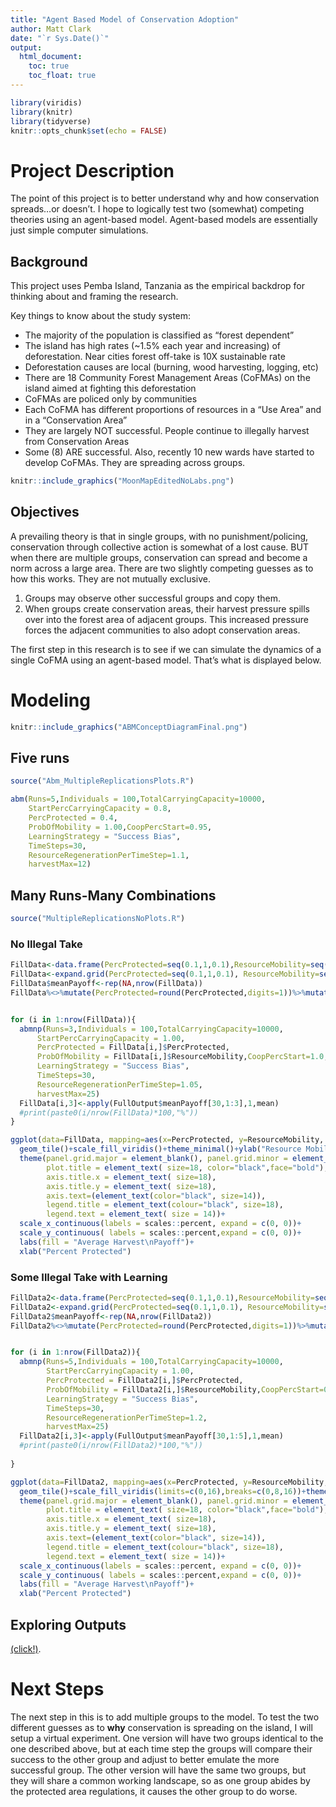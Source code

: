 ```yaml
---
title: "Agent Based Model of Conservation Adoption"
author: Matt Clark 
date: "`r Sys.Date()`"
output:
  html_document:
    toc: true
    toc_float: true
---
```


```r
library(viridis)
library(knitr)
library(tidyverse)
knitr::opts_chunk$set(echo = FALSE)
```


# Project Description
The point of this project is to better understand why and how conservation spreads...or doesn't. I hope to logically test two (somewhat) competing theories using an agent-based model. Agent-based models are essentially just simple computer simulations.

## Background
This project uses Pemba Island, Tanzania as the empirical backdrop for thinking about and framing the research. 

Key things to know about the study system:

* The majority of the population is classified as "forest dependent" 
* The island has high rates (~1.5% each year and increasing) of deforestation. Near cities forest off-take is 10X sustainable rate
* Deforestation causes are local (burning, wood harvesting, logging, etc)
* There are 18 Community Forest Management Areas (CoFMAs) on the island aimed at fighting this deforestation
* CoFMAs are policed only by communities
* Each CoFMA has different proportions of resources in a "Use Area" and in a "Conservation Area"
* They are largely NOT successful. People continue to illegally harvest from Conservation Areas
* Some (8) ARE successful. Also, recently 10 new wards have started to develop CoFMAs. They are spreading across groups.

```r
knitr::include_graphics("MoonMapEditedNoLabs.png")
```
## Objectives
A prevailing theory is that in single groups, with no punishment/policing, conservation through collective action is somewhat of a lost cause. BUT when there are multiple groups, conservation can spread and become a norm across a large area. There are two slightly competing guesses as to how this works. They are not mutually exclusive.

1. Groups may observe other successful groups and copy them.
2. When groups create conservation areas, their harvest pressure spills over into the forest area of adjacent groups. This increased pressure forces the adjacent communities to also adopt conservation areas.

The first step in this research is to see if we can simulate the dynamics of a single CoFMA using an agent-based model. That's what is displayed below.



# Modeling

```r
knitr::include_graphics("ABMConceptDiagramFinal.png")
```

## Five runs

```r
source("Abm_MultipleReplicationsPlots.R")
```

```r
abm(Runs=5,Individuals = 100,TotalCarryingCapacity=10000,
    StartPercCarryingCapacity = 0.8,
    PercProtected = 0.4, 
    ProbOfMobility = 1.00,CoopPercStart=0.95, 
    LearningStrategy = "Success Bias",
    TimeSteps=30,
    ResourceRegenerationPerTimeStep=1.1,
    harvestMax=12)
```


## Many Runs-Many Combinations
```r
source("MultipleReplicationsNoPlots.R")
```

### No Illegal Take
```r
FillData<-data.frame(PercProtected=seq(0.1,1,0.1),ResourceMobility=seq(0.1,1,0.1))
FillData<-expand.grid(PercProtected=seq(0.1,1,0.1), ResourceMobility=seq(0.1,1,0.1))
FillData$meanPayoff<-rep(NA,nrow(FillData))
FillData%<>%mutate(PercProtected=round(PercProtected,digits=1))%>%mutate(ResourceMobility=round(ResourceMobility,digits=1))


for (i in 1:nrow(FillData)){
  abmnp(Runs=3,Individuals = 100,TotalCarryingCapacity=10000,
      StartPercCarryingCapacity = 1.00,
      PercProtected = FillData[i,]$PercProtected, 
      ProbOfMobility = FillData[i,]$ResourceMobility,CoopPercStart=1.0, 
      LearningStrategy = "Success Bias",
      TimeSteps=30,
      ResourceRegenerationPerTimeStep=1.05,
      harvestMax=25)
  FillData[i,3]<-apply(FullOutput$meanPayoff[30,1:3],1,mean)  
  #print(paste0(i/nrow(FillData)*100,"%"))
}

ggplot(data=FillData, mapping=aes(x=PercProtected, y=ResourceMobility, fill= meanPayoff)) + 
  geom_tile()+scale_fill_viridis()+theme_minimal()+ylab("Resource Mobility")+
  theme(panel.grid.major = element_blank(), panel.grid.minor = element_blank(),
        plot.title = element_text( size=18, color="black",face="bold"),
        axis.title.x = element_text( size=18),
        axis.title.y = element_text( size=18),
        axis.text=(element_text(color="black", size=14)),
        legend.title = element_text(colour="black", size=18),
        legend.text = element_text( size = 14))+
  scale_x_continuous(labels = scales::percent, expand = c(0, 0))+
  scale_y_continuous( labels = scales::percent,expand = c(0, 0))+
  labs(fill = "Average Harvest\nPayoff")+
  xlab("Percent Protected")
```

### Some Illegal Take with Learning
```r
FillData2<-data.frame(PercProtected=seq(0.1,1,0.1),ResourceMobility=seq(0.1,1,0.1))
FillData2<-expand.grid(PercProtected=seq(0.1,1,0.1), ResourceMobility=seq(0.1,1,0.1))
FillData2$meanPayoff<-rep(NA,nrow(FillData2))
FillData2%<>%mutate(PercProtected=round(PercProtected,digits=1))%>%mutate(ResourceMobility=round(ResourceMobility,digits=1))


for (i in 1:nrow(FillData2)){
  abmnp(Runs=5,Individuals = 100,TotalCarryingCapacity=10000,
        StartPercCarryingCapacity = 1.00,
        PercProtected = FillData2[i,]$PercProtected, 
        ProbOfMobility = FillData2[i,]$ResourceMobility,CoopPercStart=0.95, 
        LearningStrategy = "Success Bias",
        TimeSteps=30,
        ResourceRegenerationPerTimeStep=1.2,
        harvestMax=25)
  FillData2[i,3]<-apply(FullOutput$meanPayoff[30,1:5],1,mean)  
  #print(paste0(i/nrow(FillData2)*100,"%"))
  
}

ggplot(data=FillData2, mapping=aes(x=PercProtected, y=ResourceMobility, fill= meanPayoff)) + 
  geom_tile()+scale_fill_viridis(limits=c(0,16),breaks=c(0,8,16))+theme_minimal()+ylab("Resource Mobility")+
  theme(panel.grid.major = element_blank(), panel.grid.minor = element_blank(),
        plot.title = element_text( size=18, color="black",face="bold"),
        axis.title.x = element_text( size=18),
        axis.title.y = element_text( size=18),
        axis.text=(element_text(color="black", size=14)),
        legend.title = element_text(colour="black", size=18),
        legend.text = element_text( size = 14))+
  scale_x_continuous(labels = scales::percent, expand = c(0, 0))+
  scale_y_continuous( labels = scales::percent,expand = c(0, 0))+
  labs(fill = "Average Harvest\nPayoff")+
  xlab("Percent Protected")
```


## Exploring Outputs

[(click!)](https://mattclarknewaccount.shinyapps.io/ABM_Output_trial/).

# Next Steps
The next step in this is to add multiple groups to the model. To test the two different guesses as to **why** conservation is spreading on the island, I will setup a virtual experiment. One version will have two groups identical to the one described above, but at each time step the groups will compare their success to the other group and adjust to better emulate the more successful group. The other version will have the same two groups, but they will share a common working landscape, so as one group abides by the protected area regulations, it causes the other group to do worse. 

